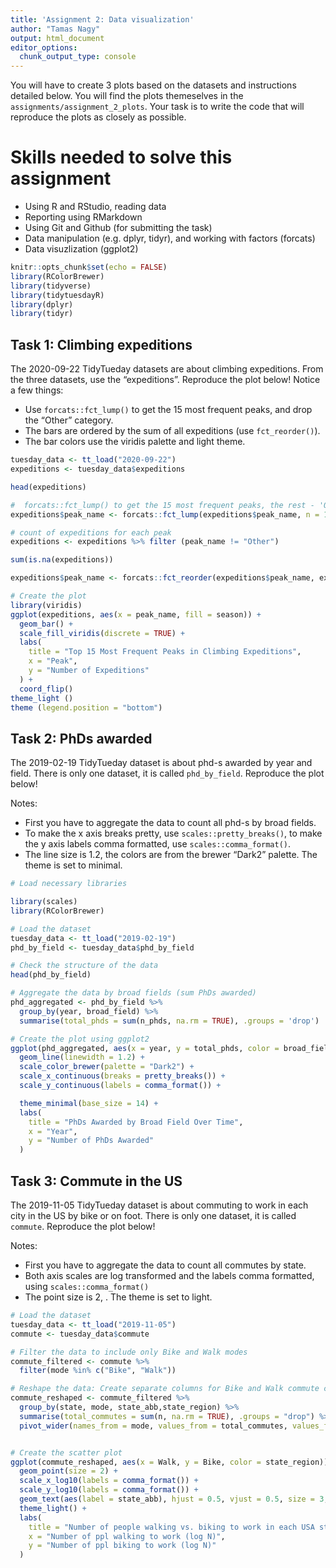 ```yaml
---
title: 'Assignment 2: Data visualization'
author: "Tamas Nagy"
output: html_document
editor_options: 
  chunk_output_type: console
---
```


You will have to create 3 plots based on the datasets and instructions detailed below. You will find the plots themeselves in the `assignments/assignment_2_plots`. Your task is to write the code that will reproduce the plots as closely as possible.

# Skills needed to solve this assignment

-   Using R and RStudio, reading data
-   Reporting using RMarkdown
-   Using Git and Github (for submitting the task)
-   Data manipulation (e.g. dplyr, tidyr), and working with factors (forcats)
-   Data visuzlization (ggplot2)

```r
knitr::opts_chunk$set(echo = FALSE)
library(RColorBrewer)
library(tidyverse)
library(tidytuesdayR)
library(dplyr)   
library(tidyr)

```

## Task 1: Climbing expeditions

The 2020-09-22 TidyTueday datasets are about climbing expeditions. From the three datasets, use the "expeditions". Reproduce the plot below! Notice a few things:

-   Use `forcats::fct_lump()` to get the 15 most frequent peaks, and drop the "Other" category.
-   The bars are ordered by the sum of all expeditions (use `fct_reorder()`).
-   The bar colors use the viridis palette and light theme.

```r
tuesday_data <- tt_load("2020-09-22")
expeditions <- tuesday_data$expeditions

head(expeditions)

#  forcats::fct_lump() to get the 15 most frequent peaks, the rest - 'Other'
expeditions$peak_name <- forcats::fct_lump(expeditions$peak_name, n = 15)

# count of expeditions for each peak
expeditions <- expeditions %>% filter (peak_name != "Other")

sum(is.na(expeditions))

expeditions$peak_name <- forcats::fct_reorder(expeditions$peak_name, expeditions$year, sum)

# Create the plot 
library(viridis) 
ggplot(expeditions, aes(x = peak_name, fill = season)) + 
  geom_bar() +  
  scale_fill_viridis(discrete = TRUE) +  
  labs(
    title = "Top 15 Most Frequent Peaks in Climbing Expeditions", 
    x = "Peak",
    y = "Number of Expeditions"
  ) + 
  coord_flip()  
theme_light ()
theme (legend.position = "bottom")

```

## Task 2: PhDs awarded

The 2019-02-19 TidyTueday dataset is about phd-s awarded by year and field. There is only one dataset, it is called `phd_by_field`. Reproduce the plot below!

Notes:

-   First you have to aggregate the data to count all phd-s by broad fields.
-   To make the x axis breaks pretty, use `scales::pretty_breaks()`, to make the y axis labels comma formatted, use `scales::comma_format()`.
-   The line size is 1.2, the colors are from the brewer "Dark2" palette. The theme is set to minimal.

```r
# Load necessary libraries

library(scales)   
library(RColorBrewer) 

# Load the dataset
tuesday_data <- tt_load("2019-02-19")
phd_by_field <- tuesday_data$phd_by_field

# Check the structure of the data
head(phd_by_field)

# Aggregate the data by broad fields (sum PhDs awarded)
phd_aggregated <- phd_by_field %>%
  group_by(year, broad_field) %>%
  summarise(total_phds = sum(n_phds, na.rm = TRUE), .groups = 'drop')

# Create the plot using ggplot2
ggplot(phd_aggregated, aes(x = year, y = total_phds, color = broad_field, group = broad_field)) +
  geom_line(linewidth = 1.2) +  
  scale_color_brewer(palette = "Dark2") +  
  scale_x_continuous(breaks = pretty_breaks()) +  
  scale_y_continuous(labels = comma_format()) +  

  theme_minimal(base_size = 14) + 
  labs(
    title = "PhDs Awarded by Broad Field Over Time", 
    x = "Year", 
    y = "Number of PhDs Awarded"
  )  

```

## Task 3: Commute in the US

The 2019-11-05 TidyTueday dataset is about commuting to work in each city in the US by bike or on foot. There is only one dataset, it is called `commute`. Reproduce the plot below!

Notes:

-   First you have to aggregate the data to count all commutes by state.
-   Both axis scales are log transformed and the labels comma formatted, using `scales::comma_format()`
-   The point size is 2, . The theme is set to light.
```r
# Load the dataset
tuesday_data <- tt_load("2019-11-05")
commute <- tuesday_data$commute

# Filter the data to include only Bike and Walk modes
commute_filtered <- commute %>%
  filter(mode %in% c("Bike", "Walk"))

# Reshape the data: Create separate columns for Bike and Walk commute counts
commute_reshaped <- commute_filtered %>%
  group_by(state, mode, state_abb,state_region) %>%
  summarise(total_commutes = sum(n, na.rm = TRUE), .groups = "drop") %>%
  pivot_wider(names_from = mode, values_from = total_commutes, values_fill = 0) 


# Create the scatter plot
ggplot(commute_reshaped, aes(x = Walk, y = Bike, color = state_region)) +
  geom_point(size = 2) +             
  scale_x_log10(labels = comma_format()) +             
  scale_y_log10(labels = comma_format()) + 
  geom_text(aes(label = state_abb), hjust = 0.5, vjust = 0.5, size = 3, check_overlap = TRUE, color = "black") +
  theme_light() +                        
  labs(
    title = "Number of people walking vs. biking to work in each USA state",   
    x = "Number of ppl walking to work (log N)",             
    y = "Number of ppl biking to work (log N)"
  )
```
